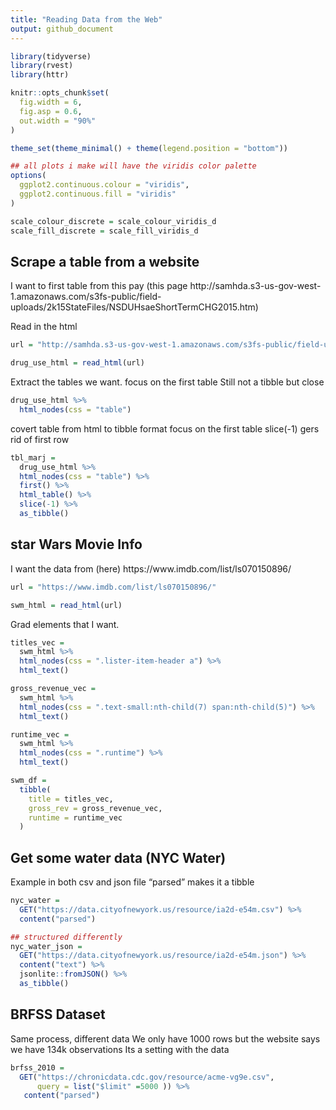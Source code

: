 ```yaml
---
title: "Reading Data from the Web"
output: github_document
---
```

```r
library(tidyverse)
library(rvest)
library(httr)

knitr::opts_chunk$set(
  fig.width = 6,
  fig.asp = 0.6,
  out.width = "90%"
)

theme_set(theme_minimal() + theme(legend.position = "bottom"))

## all plots i make will have the viridis color palette
options(
  ggplot2.continuous.colour = "viridis",
  ggplot2.continuous.fill = "viridis"
)

scale_colour_discrete = scale_colour_viridis_d
scale_fill_discrete = scale_fill_viridis_d

```


## Scrape a table from a website

I want to first table from this pay (this page http://samhda.s3-us-gov-west-1.amazonaws.com/s3fs-public/field-uploads/2k15StateFiles/NSDUHsaeShortTermCHG2015.htm)

Read in the html
```r
url = "http://samhda.s3-us-gov-west-1.amazonaws.com/s3fs-public/field-uploads/2k15StateFiles/NSDUHsaeShortTermCHG2015.htm"

drug_use_html = read_html(url)

```

Extract the tables we want. focus on the first table
Still not a tibble but close
```r
drug_use_html %>% 
  html_nodes(css = "table")
```

covert table from html to tibble format
focus on the first table
slice(-1) gers rid of first row
```r
tbl_marj = 
  drug_use_html %>% 
  html_nodes(css = "table") %>% 
  first() %>% 
  html_table() %>%
  slice(-1) %>% 
  as_tibble()

```


## star Wars Movie Info

I want the data from (here) https://www.imdb.com/list/ls070150896/

```r
url = "https://www.imdb.com/list/ls070150896/"

swm_html = read_html(url)
```

Grad elements that I want.

```r
titles_vec = 
  swm_html %>% 
  html_nodes(css = ".lister-item-header a") %>% 
  html_text()

gross_revenue_vec =
  swm_html %>% 
  html_nodes(css = ".text-small:nth-child(7) span:nth-child(5)") %>% 
  html_text()

runtime_vec = 
  swm_html %>% 
  html_nodes(css = ".runtime") %>% 
  html_text()

swm_df = 
  tibble(
    title = titles_vec,
    gross_rev = gross_revenue_vec,
    runtime = runtime_vec
  )
```


## Get some water data (NYC Water)

Example in both csv and json file
"parsed" makes it a tibble
```r
nyc_water = 
  GET("https://data.cityofnewyork.us/resource/ia2d-e54m.csv") %>% 
  content("parsed")

## structured differently
nyc_water_json = 
  GET("https://data.cityofnewyork.us/resource/ia2d-e54m.json") %>% 
  content("text") %>% 
  jsonlite::fromJSON() %>% 
  as_tibble()
```


## BRFSS Dataset

Same process, different data
We only have 1000 rows but the website says we have 134k observations
Its a setting with the data
```r
brfss_2010 = 
  GET("https://chronicdata.cdc.gov/resource/acme-vg9e.csv",
      query = list("$limit" =5000 )) %>% 
   content("parsed")
```

